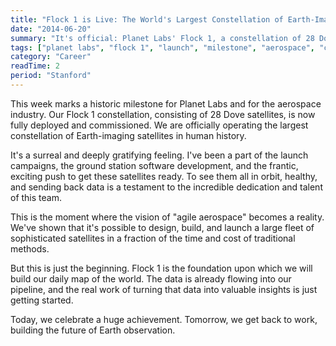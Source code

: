 ```yaml
---
title: "Flock 1 is Live: The World's Largest Constellation of Earth-Imaging Satellites"
date: "2014-06-20"
summary: "It's official: Planet Labs' Flock 1, a constellation of 28 Doves, is now fully deployed and operational. This is a monumental achievement and the culmination of an incredible team effort. We are now operating the largest fleet of Earth-imaging satellites in history."
tags: ["planet labs", "flock 1", "launch", "milestone", "aerospace", "constellation"]
category: "Career"
readTime: 2
period: "Stanford"
---
```


This week marks a historic milestone for Planet Labs and for the aerospace industry. Our Flock 1 constellation, consisting of 28 Dove satellites, is now fully deployed and commissioned. We are officially operating the largest constellation of Earth-imaging satellites in human history.

It's a surreal and deeply gratifying feeling. I've been a part of the launch campaigns, the ground station software development, and the frantic, exciting push to get these satellites ready. To see them all in orbit, healthy, and sending back data is a testament to the incredible dedication and talent of this team.

This is the moment where the vision of "agile aerospace" becomes a reality. We've shown that it's possible to design, build, and launch a large fleet of sophisticated satellites in a fraction of the time and cost of traditional methods.

But this is just the beginning. Flock 1 is the foundation upon which we will build our daily map of the world. The data is already flowing into our pipeline, and the real work of turning that data into valuable insights is just getting started.

Today, we celebrate a huge achievement. Tomorrow, we get back to work, building the future of Earth observation.
